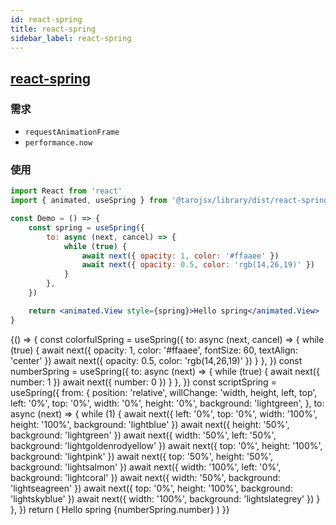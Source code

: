 ```yaml
---
id: react-spring
title: react-spring
sidebar_label: react-spring
---
```


## [react-spring](https://github.com/react-spring/react-spring)

### 需求

-   `requestAnimationFrame`
-   `performance.now`

### 使用

```jsx
import React from 'react'
import { animated, useSpring } from '@tarojsx/library/dist/react-spring'

const Demo = () => {
    const spring = useSpring({
        to: async (next, cancel) => {
            while (true) {
                await next({ opacity: 1, color: '#ffaaee' })
                await next({ opacity: 0.5, color: 'rgb(14,26,19)' })
            }
        },
    })

    return <animated.View style={spring}>Hello spring</animated.View>
}
```


<UI phone title="Spring">
    {() => {
        const colorfulSpring = useSpring({
            to: async (next, cancel) => {
                while (true) {
                    await next({ opacity: 1, color: '#ffaaee', fontSize: 60, textAlign: 'center' })
                    await next({ opacity: 0.5, color: 'rgb(14,26,19)' })
                }
            },
        })
        const numberSpring = useSpring({
            to: async (next) => {
                while (true) {
                    await next({ number: 1 })
                    await next({ number: 0 })
                }
            },
        })
        const scriptSpring = useSpring({
            from: {
                position: 'relative',
                willChange: 'width, height, left, top',
                left: '0%',
                top: '0%',
                width: '0%',
                height: '0%',
                background: 'lightgreen',
            },
            to: async (next) => {
                while (1) {
                    await next({ left: '0%', top: '0%', width: '100%', height: '100%', background: 'lightblue' })
                    await next({ height: '50%', background: 'lightgreen' })
                    await next({ width: '50%', left: '50%', background: 'lightgoldenrodyellow' })
                    await next({ top: '0%', height: '100%', background: 'lightpink' })
                    await next({ top: '50%', height: '50%', background: 'lightsalmon' })
                    await next({ width: '100%', left: '0%', background: 'lightcoral' })
                    await next({ width: '50%', background: 'lightseagreen' })
                    await next({ top: '0%', height: '100%', background: 'lightskyblue' })
                    await next({ width: '100%', background: 'lightslategrey' })
                }
            },
        })
        return (
            <View>
                <animated.View style={colorfulSpring}>Hello spring</animated.View>
                <animated.View style={{ textAlign: 'center' }}>{numberSpring.number}</animated.View>
                <View
                    style={{
                        position: 'relative',
                        overflow: 'hidden',
                        width: '750px',
                        height: '750px',
                        backgroundColor: '#f0f0f0',
                    }}
                >
                    <animated.View style={scriptSpring} />
                </View>
            </View>
        )
    }}
</UI>

